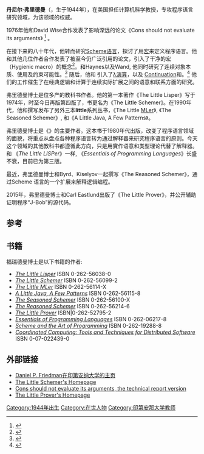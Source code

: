 {{TA|G1=IT}}{{Infobox scientist
| name   = 丹尼尔·弗里德曼博士
| field  = 计算机科学
| known_for   = 程序语言
}}

'''丹尼尔·弗里德曼'''（{{lang-en|'''Daniel Paul Friedman'''}}，生于1944年），在美国{{link-en|印第安纳大学伯明顿分校|Indiana University Bloomington}}担任计算机科学教授，专攻程序语言研究领域，为该领域的权威。

1976年他和David Wise合作发表了影响深远的论文《Cons should not evaluate its arguments》 <ref>{{cite journal | last=Friedman | first=Daniel P. | title=Cons should not evaluate its arguments | publisher=ICALP| year=1976 }}</ref> 。

在接下来的八十年代，他转而研究[[Scheme语言|Scheme语言]]，探讨了用[[宏|宏]]来定义程序语言。他和其他几位作者合作发表了被至今仍广泛引用的论文，引入了干净的宏（Hygienic macro）的概念<ref>{{cite journal | last=Friedman | first=Daniel P. | title=Hygienic Macros | publisher=ACM Lisp and Functional Programming | year=1986 }}</ref>。和Haynes以及Wand, 他同时研究了连续对象本质、使用及约束可能性。<ref>{{cite journal | last=Friedman | first=Daniel P. | title=Constraining Control | publisher=ACM Principles of Programming Languages | year=1984 }}</ref> 随后，他和{{link-en|Felleisen|Matthias Felleisen}} 引入了[[λ演算|λ演算]]，以及 [[Continuation|Continuation]]和{{link-en|call-with-current-continuation|call-with-current-continuation}}。<ref>{{cite journal | last=Friedman | first=Daniel P. | title=Reasoning with Continuations l | publisher=IEEE Logic in Computer Science | year=1986 }}</ref> 他们的工作催生了在经典逻辑和计算于连续实际扩展之间的语意和联系方面的研究。

弗里德曼博士是位多产的教科书作者。他的第一本著作《The Little Lisper》写于1974年，时至今日再版第四版了，书更名为《The Little Schemer》。在1990年代，他和{{link-en|Felleisen|Matthias Felleisen}}撰写发布了另外三本'''little'''系列丛书，《The Little [[ML|ML]]er》, 《The Seasoned Schemer》, 和《A Little Java, A Few Patterns》。

弗里德曼博士是《{{link-en|Essentials of Programming Languages|Essentials of Programming Languages}}》的主要作者。这本书于1980年代出版，改变了程序语言领域的面貌，将重点从盘点各种程序语言转为通过解释器来研究程序语言的原则。今天这个领域的其他教科书都遵循此方向，只是用實作语意和类型理论代替了解释器。 和 《''The Little LISPer''》一样, 《''Essentials of Programming Languages''》长盛不衰，目前已为第三版。

最近，弗里德曼博士和Byrd、Kiselyov一起撰写《The Reasoned Schemer》，通过Scheme 语言的一个扩展来解释逻辑编程。

2015年，弗里德曼博士和Carl Eastlund出版了《The Little Prover》，并公开辅助证明程序“J-Bob”的源代码。

==参考==
{{Reflist|2}}

==书籍==
福瑞德曼博士是以下书籍的作者:
* ''[[The_Little_Lisper|The Little Lisper]]'' ISBN 0-262-56038-0
* ''[https://web.archive.org/web/20150426092105/http://www.ccs.neu.edu/home/matthias/BTLS/ The Little Schemer]'' ISBN 0-262-56099-2
* ''[https://web.archive.org/web/20171225001419/http://www.ccs.neu.edu/home/matthias/BTML/ The Little MLer]'' ISBN 0-262-56114-X
* ''[https://web.archive.org/web/20171225001357/http://www.ccs.neu.edu/home/matthias/BALJ/ A Little Java, A Few Patterns]'' ISBN 0-262-56115-8
* ''[https://web.archive.org/web/20171225195552/http://www.ccs.neu.edu/home/matthias/BTSS/ The Seasoned Schemer]'' ISBN 0-262-56100-X
* ''[https://web.archive.org/web/20171015035222/http://www.ccs.neu.edu/home/matthias/BRS/ The Reasoned Schemer]'' ISBN 0-262-56214-6
* ''[https://the-little-prover.github.io/ The Little Prover]{{Wayback|url=https://the-little-prover.github.io/ |date=20200910120425 }}'' ISBN|0-262-52795-2
* ''[https://en.wikipedia.org/wiki/Essentials_of_Programming_Languages Essentials of Programming Languages]{{Wayback|url=https://en.wikipedia.org/wiki/Essentials_of_Programming_Languages |date=20190620122038 }}'' ISBN 0-262-06217-8
* ''[[Scheme_and_the_Art_of_Programming|Scheme and the Art of Programming]]'' ISBN 0-262-19288-8
* ''[[Coordinated_Computing:_Tools_and_Techniques_for_Distributed_Software|Coordinated Computing: Tools and Techniques for Distributed Software]]'' ISBN 0-07-022439-0

==外部链接==
* [http://www.cs.indiana.edu/~dfried/ Daniel P. Friedman在印第安纳大学的主页]{{Wayback|url=http://www.cs.indiana.edu/~dfried/ |date=20191030095857 }}
* [https://web.archive.org/web/20150426092105/http://www.ccs.neu.edu/home/matthias/BTLS/ The Little Schemer's Homepage]
* [http://www.cs.indiana.edu/cgi-bin/techreports/TRNNN.cgi?trnum=TR44 Cons should not evaluate its arguments, the technical report version]{{Wayback|url=http://www.cs.indiana.edu/cgi-bin/techreports/TRNNN.cgi?trnum=TR44 |date=20160816081318 }}
* [http://the-little-prover.org/ The Little Prover's Homepage]

{{Authority control}}
{{DEFAULTSORT:Friedman, Daniel P.}}
[[Category:1944年出生|Category:1944年出生]]
[[Category:在世人物|Category:在世人物]]
[[Category:印第安那大学教师|Category:印第安那大学教师]]